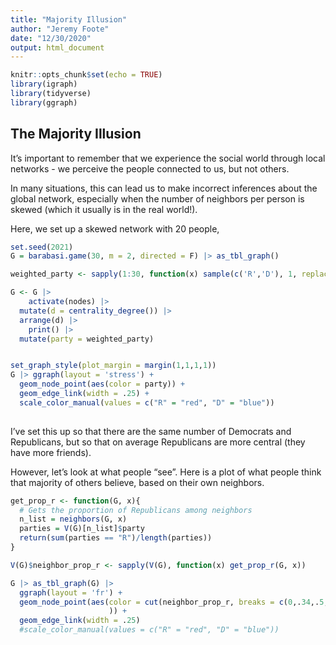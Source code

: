 ```yaml
---
title: "Majority Illusion"
author: "Jeremy Foote"
date: "12/30/2020"
output: html_document
---
```


```r
knitr::opts_chunk$set(echo = TRUE)
library(igraph)
library(tidyverse)
library(ggraph)

```

## The Majority Illusion

It's important to remember that we experience the social world through local networks - we perceive the people connected to us, but not others.

In many situations, this can lead us to make incorrect inferences about the global network, especially when the number of neighbors per person is skewed (which it usually is in the real world!).


Here, we set up a skewed network with 20 people, 
```r
set.seed(2021)
G = barabasi.game(30, m = 2, directed = F) |> as_tbl_graph()

weighted_party <- sapply(1:30, function(x) sample(c('R','D'), 1, replace = T, prob = c(x/30, 1-x/30)))

G <- G |> 
    activate(nodes) |> 
  mutate(d = centrality_degree()) |>
  arrange(d) |>
    print() |>
  mutate(party = weighted_party)


set_graph_style(plot_margin = margin(1,1,1,1))
G |> ggraph(layout = 'stress') +
  geom_node_point(aes(color = party)) +
  geom_edge_link(width = .25) +
  scale_color_manual(values = c("R" = "red", "D" = "blue"))
  
```

I've set this up so that there are the same number of Democrats and Republicans, but so that on average Republicans are more central (they have more friends).

However, let's look at what people "see". Here is a plot of what people think that majority of others believe, based on their own neighbors.

```r

get_prop_r <- function(G, x){
  # Gets the proportion of Republicans among neighbors
  n_list = neighbors(G, x)
  parties = V(G)[n_list]$party
  return(sum(parties == "R")/length(parties))
}

V(G)$neighbor_prop_r <- sapply(V(G), function(x) get_prop_r(G, x))

G |> as_tbl_graph(G) |>
  ggraph(layout = 'fr') +
  geom_node_point(aes(color = cut(neighbor_prop_r, breaks = c(0,.34,.5,.68,1))
                      )) +
  geom_edge_link(width = .25)
  #scale_color_manual(values = c("R" = "red", "D" = "blue"))
```

